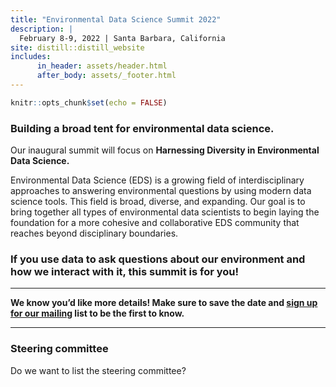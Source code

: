 ```yaml
---
title: "Environmental Data Science Summit 2022"
description: |
  February 8-9, 2022 | Santa Barbara, California
site: distill::distill_website
includes:
      in_header: assets/header.html
      after_body: assets/_footer.html
---
```


```r
knitr::opts_chunk$set(echo = FALSE)
```
### Building a broad tent for environmental data science.

Our inaugural summit will focus on **Harnessing Diversity in Environmental Data Science.**


Environmental Data Science (EDS) is a growing field of interdisciplinary approaches to answering environmental questions by using modern data science tools. This field is broad, diverse, and expanding. Our goal is to bring together all types of environmental data scientists to begin laying the foundation for a more cohesive and collaborative EDS community that reaches beyond disciplinary boundaries. 

### If you use data to ask questions about our environment and how we interact with it, this summit is for you! 


-----

**We know you'd like more details! Make sure to save the date and [sign up for our mailing](https://ye3xql7qgkg.typeform.com/to/PKN2wSp6) list to be the first to know.**



----
### Steering committee 

Do we want to list the steering committee?

